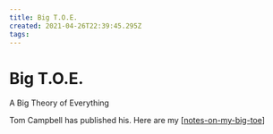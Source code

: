 ```yaml
---
title: Big T.O.E.
created: 2021-04-26T22:39:45.295Z
tags:
---
```


# Big T.O.E.

A Big Theory of Everything

Tom Campbell has published his. Here are my [[notes-on-my-big-toe]]

[//begin]: # 'Autogenerated link references for markdown compatibility'
[notes-on-my-big-toe]: ../remember/notes-on-my-big-toe 'Notes on My Big TOE'
[//end]: # 'Autogenerated link references'

